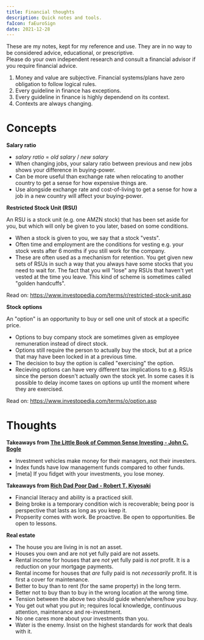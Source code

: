 ```yaml
---
title: Financial thoughts
description: Quick notes and tools.
faIcon: faEuroSign
date: 2021-12-28
---
```



<Disclaimer heading="The author is not a financial advisor/consultant/professional.">
  <div>
    These are my notes, kept for my reference and use. They are in no way to be
    considered advice, educational, or prescriptive.
  </div>
  <div>
    Please do your own independent research and consult a financial advisor if
    you require financial advice.
  </div>
</Disclaimer>

<Card heading="Core principles">

1. Money and value are subjective. Financial systems/plans have zero obligation to follow logical rules.
1. Every guideline in finance has exceptions.
1. Every guideline in finance is highly dependend on its context.
1. Contexts are always changing.

</Card>

# Concepts

**Salary ratio**

- _salary ratio_ = _old salary_ / _new salary_
- When changing jobs, your salary ratio between previous and new jobs shows your difference in buying-power.
- Can be more useful than exchange rate when relocating to another country to get a sense for how expensive things are.
- Use alongside exchange rate and cost-of-living to get a sense for how a job in a new country will affect your buying-power.

**Restricted Stock Unit (RSU)**

An RSU is a stock unit (e.g. one AMZN stock) that has been set aside for you, but which will only be given to you later, based
on some conditions.

- When a stock is given to you, we say that a stock "vests".
- Often time and employment are the conditions for vesting e.g. your stock vests after 6 months if you still work for the company.
- These are often used as a mechanism for retention. You get given new sets of RSUs in such a way that you always have some stocks that you need to wait for.
  The fact that you will "lose" any RSUs that haven't yet vested at the time you leave.
  This kind of scheme is sometimes called "golden handcuffs".

Read on: https://www.investopedia.com/terms/r/restricted-stock-unit.asp

**Stock options**

An "option" is an opportunity to buy or sell one unit of stock at a specific price.

- Options to buy company stock are sometimes given as employee remuneration instead of direct stock.
- Options still require the person to actually buy the stock, but at a price that may have been locked in at a previous time.
- The decision to buy the option is called "exercising" the option.
- Recieving options can have very different tax implications to e.g. RSUs since the person doesn't actually own the stock yet.
  In some cases it is possible to delay income taxes on options up until the moment where they are exercised.

Read on: https://www.investopedia.com/terms/o/option.asp

# Thoughts

**Takeaways from [The Little Book of Common Sense Investing - John C. Bogle][1]**

- Investment vehicles make money for their managers, not their investers.
- Index funds have low management funds compared to other funds.
- [meta] If you fidget with your investments, you lose money.

[1]: https://www.audible.co.uk/pd/The-Little-Book-of-Common-Sense-Investing-Audiobook/B077VYF7FK?source_code=M2M30DFT1Bk13108101801SZ&gclid=Cj0KCQjwqp-LBhDQARIsAO0a6aIfg9N5SYIzsdkNq8Meo_y9EpW92ujr5lCBMdWVHxa9EL03hRts6ikaAqDOEALw_wcB&gclsrc=aw.ds

**Takeaways from [Rich Dad Poor Dad - Robert T. Kiyosaki][2]**

- Financial literacy and ability is a practiced skill.
- Being broke is a temporary condition wich is recoverable; being poor is perspective that lasts as long as you keep it.
- Propserity comes with work. Be proactive. Be open to opportunities. Be open to lessons.

[2]: https://www.audible.co.uk/pd/Rich-Dad-Poor-Dad-Audiobook/B008BT35R2?source_code=M2M30DFT1Bk13108101801SZ&gclid=Cj0KCQjwqp-LBhDQARIsAO0a6aIDitOrXIxA3hIoOWlAbThUXpEjNFK2G8kcij5zbS5jPt0MOijvxPYaAq6BEALw_wcB&gclsrc=aw.ds

**Real estate**

- The house you are living in is not an asset.
- Houses you own and are not yet fully paid are not assets.
- Rental income for houses that are _not_ yet fully paid is _not_ profit. It is a reduction on your mortgage payments.
- Rental income for houses that _are_ fully paid is not _necessarily_ profit. It is first a cover for maintenance.
- Better to buy than to rent (for the same property) in the long term.
- Better not to buy than to buy in the wrong location at the wrong time.
- Tension between the above two should guide when/where/how you buy.
- You get out what you put in; requires local knowledge, continuous attention, maintenance and re-investment.
- No one cares more about your investments than you.
- Water is the enemy. Insist on the highest standards for work that deals with it.
